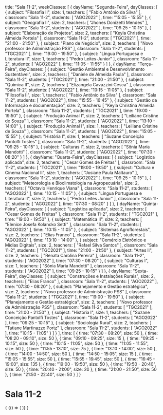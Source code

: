   title: "Sala 11-2",
  weekClasses: [
    {
      dayName: "Segunda-Feira",
      dayClasses: [
        {
          subject: "Filosofia II",
          size: 1,
          teachers: [
            "Fabio Antônio da Silva"
          ],
          classroom: "Sala 11-2",
          students: [
            "AGO2022"
          ],
          time: "15:05 - 15:55"
        },
        {
          subject: "Geografia II",
          size: 2,
          teachers: [
            "Jhones Donizetti Mendes"
          ],
          classroom: "Sala 11-2",
          students: [
            "AGO2022"
          ],
          time: "09:25 - 10:15"
        },
        {
          subject: "Elaboração de Projetos",
          size: 2,
          teachers: [
            "Keyla Christina Almeida Portela"
          ],
          classroom: "Sala 11-2",
          students: [
            "TGC2021"
          ],
          time: "21:00 - 21:50"
        },
        {
          subject: "Plano de Negócio",
          size: 2,
          teachers: [
            "Novo professor de Administração PSS"
          ],
          classroom: "Sala 11-2",
          students: [
            "TGC2021"
          ],
          time: "19:00 - 19:50"
        },
        {
          subject: "Língua Portuguesa e Literatura II",
          size: 1,
          teachers: [
            "Pedro Leites Junior"
          ],
          classroom: "Sala 11-2",
          students: [
            "AGO2022"
          ],
          time: "11:05 - 11:55"
        }
      ]
    },
    {
      dayName: "Terça-Feira",
      dayClasses: [
        {
          subject: "Gestão Ambiental e Desenvolvimento Sustentável",
          size: 2,
          teachers: [
            "Daniele de Almeida Paula"
          ],
          classroom: "Sala 11-2",
          students: [
            "TGC2021"
          ],
          time: "21:00 - 21:50"
        },
        {
          subject: "Química II",
          size: 2,
          teachers: [
            "Elizangela Cavazzini Cesca"
          ],
          classroom: "Sala 11-2",
          students: [
            "AGO2022"
          ],
          time: "10:15 - 11:05"
        },
        {
          subject: "Filosofia II",
          size: 1,
          teachers: [
            "Fabio Antônio da Silva"
          ],
          classroom: "Sala 11-2",
          students: [
            "AGO2022"
          ],
          time: "15:55 - 16:45"
        },
        {
          subject: "Gestão da Informação e documentação",
          size: 2,
          teachers: [
            "Keyla Christina Almeida Portela"
          ],
          classroom: "Sala 11-2",
          students: [
            "TGC2021"
          ],
          time: "19:00 - 19:50"
        },
        {
          subject: "Produção Animal I",
          size: 2,
          teachers: [
            "Leiliane Cristine de Souza"
          ],
          classroom: "Sala 11-2",
          students: [
            "AGO2022"
          ],
          time: "13:10 - 14:00"
        },
        {
          subject: "Produção Animal I",
          size: 1,
          teachers: [
            "Leiliane Cristine de Souza"
          ],
          classroom: "Sala 11-2",
          students: [
            "AGO2022"
          ],
          time: "15:05 - 15:55"
        },
        {
          subject: "História I",
          size: 1,
          teachers: [
            "Suzane Conceição Pantolfi Tostes"
          ],
          classroom: "Sala 11-2",
          students: [
            "AGO2022"
          ],
          time: "09:25 - 10:15"
        },
        {
          subject: "Culturas I",
          size: 2,
          teachers: [
            "Sônia Maria Mandotti"
          ],
          classroom: "Sala 11-2",
          students: [
            "AGO2022"
          ],
          time: "07:30 - 08:20"
        }
      ]
    },
    {
      dayName: "Quarta-Feira",
      dayClasses: [
        {
          subject: "Logística aplicada",
          size: 2,
          teachers: [
            "Cesar Gomes de Freitas"
          ],
          classroom: "Sala 11-2",
          students: [
            "TGC2021"
          ],
          time: "19:00 - 19:50"
        },
        {
          subject: "Cultura e Cinema Nacional II",
          size: 1,
          teachers: [
            "Josiane Paula Maltauro"
          ],
          classroom: "Sala 11-2",
          students: [
            "AGO2022"
          ],
          time: "09:25 - 10:15"
        },
        {
          subject: "Meteorologia e Bioclimatologia na Agropecuária",
          size: 2,
          teachers: [
            "Octavio Henrique Viana"
          ],
          classroom: "Sala 11-2",
          students: [
            "AGO2022"
          ],
          time: "10:15 - 11:05"
        },
        {
          subject: "Língua Portuguesa e Literatura II",
          size: 2,
          teachers: [
            "Pedro Leites Junior"
          ],
          classroom: "Sala 11-2",
          students: [
            "AGO2022"
          ],
          time: "07:30 - 08:20"
        }
      ]
    },
    {
      dayName: "Quinta-Feira",
      dayClasses: [
        {
          subject: "Logística aplicada",
          size: 2,
          teachers: [
            "Cesar Gomes de Freitas"
          ],
          classroom: "Sala 11-2",
          students: [
            "TGC2021"
          ],
          time: "19:00 - 19:50"
        },
        {
          subject: "Matemática II",
          size: 2,
          teachers: [
            "Elenice Josefa Kolancko Setti"
          ],
          classroom: "Sala 11-2",
          students: [
            "AGO2022"
          ],
          time: "10:15 - 11:05"
        },
        {
          subject: "Sistemas Agroflorestais",
          size: 2,
          teachers: [
            "Elias Franco"
          ],
          classroom: "Sala 11-2",
          students: [
            "AGO2022"
          ],
          time: "13:10 - 14:00"
        },
        {
          subject: "Comércio Eletrônico e Mídias Digitais",
          size: 2,
          teachers: [
            "Rafael Silva Santos"
          ],
          classroom: "Sala 11-2",
          students: [
            "TGC2021"
          ],
          time: "21:00 - 21:50"
        },
        {
          subject: "Artes II",
          size: 2,
          teachers: [
            "Renata Carolina Pereira"
          ],
          classroom: "Sala 11-2",
          students: [
            "AGO2022"
          ],
          time: "07:30 - 08:20"
        },
        {
          subject: "Culturas I",
          size: 1,
          teachers: [
            "Sônia Maria Mandotti"
          ],
          classroom: "Sala 11-2",
          students: [
            "AGO2022"
          ],
          time: "09:25 - 10:15"
        }
      ]
    },
    {
      dayName: "Sexta-Feira",
      dayClasses: [
        {
          subject: "Construções e Instalações Rurais",
          size: 2,
          teachers: [
            "Elias Franco"
          ],
          classroom: "Sala 11-2",
          students: [
            "AGO2022"
          ],
          time: "07:30 - 08:20"
        },
        {
          subject: "Planejamento e Gestão estratégica",
          size: 2,
          teachers: [
            "Novo professor de Administração PSS"
          ],
          classroom: "Sala 11-2",
          students: [
            "TGC2021"
          ],
          time: "19:00 - 19:50"
        },
        {
          subject: "Planejamento e Gestão estratégica",
          size: 2,
          teachers: [
            "Novo professor de Administração PSS"
          ],
          classroom: "Sala 11-2",
          students: [
            "TGC2021"
          ],
          time: "21:00 - 21:50"
        },
        {
          subject: "História I",
          size: 1,
          teachers: [
            "Suzane Conceição Pantolfi Tostes"
          ],
          classroom: "Sala 11-2",
          students: [
            "AGO2022"
          ],
          time: "09:25 - 10:15"
        },
        {
          subject: "Sociologia Rural",
          size: 2,
          teachers: [
            "Tatiane Martinazzo Portz"
          ],
          classroom: "Sala 11-2",
          students: [
            "AGO2022"
          ],
          time: "10:15 - 11:05"
        }
      ]
    }
  ],
  time: [
    {
      time: "07:30 - 08:20",
      size: 50
    },
    {
      time: "08:20 - 09:10",
      size: 50
    },
    {
      time: "09:10 - 09:25",
      size: 15
    },
    {
      time: "09:25 - 10:15",
      size: 50
    },
    {
      time: "10:15 - 11:05",
      size: 50
    },
    {
      time: "11:05 - 11:55",
      size: 50
    },
    {
      time: "11:55 - 13:10",
      size: 75
    },
    {
      time: "13:10 - 14:00",
      size: 50
    },
    {
      time: "14:00 - 14:50",
      size: 50
    },
    {
      time: "14:50 - 15:05",
      size: 15
    },
    {
      time: "15:05 - 15:55",
      size: 50
    },
    {
      time: "15:55 - 16:45",
      size: 50
    },
    {
      time: "16:45 - 19:00",
      size: 135
    },
    {
      time: "19:00 - 19:50",
      size: 50
    },
    {
      time: "19:50 - 20:40",
      size: 50
    },
    {
      time: "20:40 - 21:00",
      size: 20
    },
    {
      time: "21:00 - 21:50",
      size: 50
    },
    {
      time: "21:50 - 22:40",
      size: 50
    }
  ]
}

# Sala 11-2

<div>
  {
    <BrowserOnly>
      {() => (
        <Grid
          title={data.title}
          weekClasses={data.weekClasses}
          time={data.time}
        />
      )}
    </BrowserOnly>
  }
</div>
